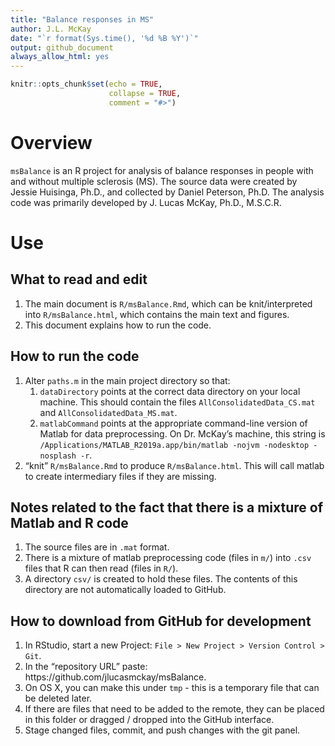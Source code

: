 ```yaml
---
title: "Balance responses in MS"
author: J.L. McKay
date: "`r format(Sys.time(), '%d %B %Y')`"
output: github_document
always_allow_html: yes
---
```


<!-- README.md is generated from README.Rmd. Please edit that file -->

```r
knitr::opts_chunk$set(echo = TRUE,
                      collapse = TRUE,
                      comment = "#>")
```

# Overview
`msBalance` is an R project for analysis of balance responses in people with and without multiple sclerosis (MS).
The source data were created by Jessie Huisinga, Ph.D., and collected by Daniel Peterson, Ph.D.
The analysis code was primarily developed by J. Lucas McKay, Ph.D., M.S.C.R.

# Use

## What to read and edit
1. The main document is `R/msBalance.Rmd`, which can be knit/interpreted into `R/msBalance.html`, which contains the main text and figures.
1. This document explains how to run the code.

## How to run the code
1. Alter `paths.m` in the main project directory so that: 
    1. `dataDirectory` points at the correct data directory on your local machine. This should contain the files `AllConsolidatedData_CS.mat` and `AllConsolidatedData_MS.mat`.
    1. `matlabCommand` points at the appropriate command-line version of Matlab for data preprocessing. On Dr. McKay's machine, this string is `/Applications/MATLAB_R2019a.app/bin/matlab -nojvm -nodesktop -nosplash -r`.
1. "knit" `R/msBalance.Rmd` to produce `R/msBalance.html`. This will call matlab to create intermediary files if they are missing.

## Notes related to the fact that there is a mixture of Matlab and R code
1. The source files are in `.mat` format.
1. There is a mixture of matlab preprocessing code (files in `m/`) into `.csv` files that R can then read (files in `R/`).
1. A directory `csv/` is created to hold these files. The contents of this directory are not automatically loaded to GitHub.

## How to download from GitHub for development
1. In RStudio, start a new Project: `File > New Project > Version Control > Git`.
1. In the “repository URL” paste: https://github.com/jlucasmckay/msBalance.
1. On OS X, you can make this under `tmp` - this is a temporary file that can be deleted later.
1. If there are files that need to be added to the remote, they can be placed in this folder or dragged / dropped into the GitHub interface.
1. Stage changed files, commit, and push changes with the git panel.


